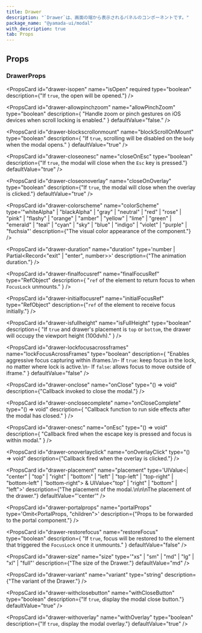 ```yaml
---
title: Drawer
description: "`Drawer`は、画面の端から表示されるパネルのコンポーネントです。"
package_name: "@yamada-ui/modal"
with_description: true
tab: Props
---
```


## Props

### DrawerProps

<PropsCard
  id="drawer-isopen"
  name="isOpen"
  required
  type="boolean"
  description={"If `true`, the open will be opened."}
/>

<PropsCard
  id="drawer-allowpinchzoom"
  name="allowPinchZoom"
  type="boolean"
  description={
    "Handle zoom or pinch gestures on iOS devices when scroll locking is enabled."
  }
  defaultValue="false."
/>

<PropsCard
  id="drawer-blockscrollonmount"
  name="blockScrollOnMount"
  type="boolean"
  description={
    "If `true`, scrolling will be disabled on the `body` when the modal opens."
  }
  defaultValue="true"
/>

<PropsCard
  id="drawer-closeonesc"
  name="closeOnEsc"
  type="boolean"
  description={"If `true`, the modal will close when the `Esc` key is pressed."}
  defaultValue="true"
/>

<PropsCard
  id="drawer-closeonoverlay"
  name="closeOnOverlay"
  type="boolean"
  description={"If `true`, the modal will close when the overlay is clicked."}
  defaultValue="true"
/>

<PropsCard
  id="drawer-colorscheme"
  name="colorScheme"
  type='"whiteAlpha" | "blackAlpha" | "gray" | "neutral" | "red" | "rose" | "pink" | "flashy" | "orange" | "amber" | "yellow" | "lime" | "green" | "emerald" | "teal" | "cyan" | "sky" | "blue" | "indigo" | "violet" | "purple" | "fuchsia"'
  description={"The visual color appearance of the component."}
/>

<PropsCard
  id="drawer-duration"
  name="duration"
  type='number | Partial<Record<"exit" | "enter", number>>'
  description={"The animation duration."}
/>

<PropsCard
  id="drawer-finalfocusref"
  name="finalFocusRef"
  type="RefObject<FocusableElement>"
  description={
    "`ref` of the element to return focus to when `FocusLock` unmounts."
  }
/>

<PropsCard
  id="drawer-initialfocusref"
  name="initialFocusRef"
  type="RefObject<FocusableElement>"
  description={"`ref` of the element to receive focus initially."}
/>

<PropsCard
  id="drawer-isfullheight"
  name="isFullHeight"
  type="boolean"
  description={
    "If `true` and drawer's placement is `top` or `bottom`, the drawer will occupy the viewport height (100dvh)."
  }
/>

<PropsCard
  id="drawer-lockfocusacrossframes"
  name="lockFocusAcrossFrames"
  type="boolean"
  description={
    "Enables aggressive focus capturing within iframes.\n- If `true`: keep focus in the lock, no matter where lock is active.\n- If `false`:  allows focus to move outside of iframe."
  }
  defaultValue="false"
/>

<PropsCard
  id="drawer-onclose"
  name="onClose"
  type="() => void"
  description={"Callback invoked to close the modal."}
/>

<PropsCard
  id="drawer-onclosecomplete"
  name="onCloseComplete"
  type="() => void"
  description={
    "Callback function to run side effects after the modal has closed."
  }
/>

<PropsCard
  id="drawer-onesc"
  name="onEsc"
  type="() => void"
  description={
    "Callback fired when the escape key is pressed and focus is within modal."
  }
/>

<PropsCard
  id="drawer-onoverlayclick"
  name="onOverlayClick"
  type="() => void"
  description={"Callback fired when the overlay is clicked."}
/>

<PropsCard
  id="drawer-placement"
  name="placement"
  type='UIValue<| "center"
  | "top"
  | "right"
  | "bottom"
  | "left"
  | "top-left"
  | "top-right"
  | "bottom-left"
  | "bottom-right"> &
  UIValue<"top" | "right" | "bottom" | "left">'
  description={"The placement of the modal.\n\n\nThe placement of the drawer."}
  defaultValue="'center'"
/>

<PropsCard
  id="drawer-portalprops"
  name="portalProps"
  type='Omit<PortalProps, "children">'
  description={"Props to be forwarded to the portal component."}
/>

<PropsCard
  id="drawer-restorefocus"
  name="restoreFocus"
  type="boolean"
  description={
    "If `true`, focus will be restored to the element that triggered the `FocusLock` once it unmounts."
  }
  defaultValue="false"
/>

<PropsCard
  id="drawer-size"
  name="size"
  type='"xs" | "sm" | "md" | "lg" | "xl" | "full"'
  description={"The size of the Drawer."}
  defaultValue="md"
/>

<PropsCard
  id="drawer-variant"
  name="variant"
  type="string"
  description={"The variant of the Drawer."}
/>

<PropsCard
  id="drawer-withclosebutton"
  name="withCloseButton"
  type="boolean"
  description={"If `true`, display the modal close button."}
  defaultValue="true"
/>

<PropsCard
  id="drawer-withoverlay"
  name="withOverlay"
  type="boolean"
  description={"If `true`, display the modal overlay."}
  defaultValue="true"
/>

